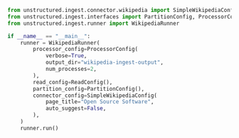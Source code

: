 ```python Python
from unstructured.ingest.connector.wikipedia import SimpleWikipediaConfig
from unstructured.ingest.interfaces import PartitionConfig, ProcessorConfig, ReadConfig
from unstructured.ingest.runner import WikipediaRunner

if __name__ == "__main__":
    runner = WikipediaRunner(
        processor_config=ProcessorConfig(
            verbose=True,
            output_dir="wikipedia-ingest-output",
            num_processes=2,
        ),
        read_config=ReadConfig(),
        partition_config=PartitionConfig(),
        connector_config=SimpleWikipediaConfig(
            page_title="Open Source Software",
            auto_suggest=False,
        ),
    )
    runner.run()
```
